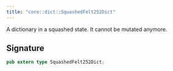 ```yaml
---
title: "core::dict::SquashedFelt252Dict"
---
```


A dictionary in a squashed state. It cannot be mutated anymore.



## Signature

```rust
pub extern type SquashedFelt252Dict;
```



